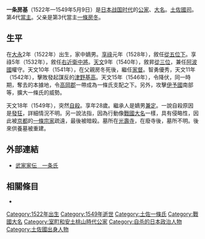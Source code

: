 {{日本武士
|名稱= 一條 房基
|圖片名稱= 
|圖片大小= 
|圖片說明= 
|時代= [[日本戰國時代|日本戰國時代]]
|出生日期= [[大永|大永]]2年（1522年）
|出生地點= 
|逝世日期= [[天文_(後奈良天皇)|天文]]18年4月12日（1549年5月9日）
|逝世地點= 
|假名= 
|羅馬字= 
|幼名= 
|改名= 
|别名= 
|諡号= 
|神号= 
|戒名= 光壽寺殿三品中郎將香叔
|洗禮名= 
|墓所= [[高知縣|高知縣]][[四萬十市|四萬十市]]中村小姓町的一條房基供養墓
|朝廷官位= [[從五位下|從五位下]][[右近衛中將|右近衛中將]]、[[從三位|從三位]][[非參議|非參議]]、[[阿波守|阿波權守]]
|幕府職位= 
|主君= 
|藩= 
|氏族= {{tsl|ja|土佐一条氏|土佐一條氏}}
|父母= 父：[[一條房冬|一條房冬]]<BR>母：[[玉姬|玉姬]]（[[伏見宮邦高親王|伏見宮邦高親王]]的女兒）
|養父= 
|養母= 
|兄弟= 弟：[[大內晴持|大內晴持]]、[[真海|真海]]
|姐妹= 
|正室= [[大友義鑑|大友義鑑]]的女兒
|側室= 
|嗣子= '''[[一條兼定|兼定]]'''
|嗣女= [[安藝國虎|安藝國虎]]正室、阿喜多（[[伊東義益|伊東義益]]正室）
|養子= 
|養女= 
}}
{{japanese|japanese=一条 房基|kana=いちじょう ふさもと|romaji=Ichijō Fusamoto|舊寫=一條 房基}}
'''一条房基'''（1522年—1549年5月9日）是[[日本战国时代|日本战国时代]]的[[公家|公家]]、[[大名_(稱謂)|大名]]。[[土佐|土佐]][[國司|國司]]。{{tsl|ja|土佐一条氏|土佐一條氏}}第4代[[當主|當主]]。父亲是第3代當主[[一條房冬|一條房冬]]。

== 生平 ==
在[[大永|大永]]2年（1522年）出生，家中嫡男。[[享祿|享祿]]元年（1528年），敘任[[從五位下|從五位下]]。享祿5年（1532年），敘任[[右近衛中將|右近衛中將]]。[[天文_(後奈良天皇)|天文]]9年（1540年），敘昇[[從三位|從三位]]，兼任[[阿波國|阿波國]]權守。天文10年（1541年），在父親房冬死後，繼任[[家督|家督]]。智勇優秀，天文11年（1542年），擊敗發起謀反的[[津野基高|津野基高]]。天文15年（1546年），令{{tsl|ja|津野氏}}降伏，同一時期，奪去{{tsl|ja|大平氏}}的本據地{{tsl|ja|蓮池城}}，令[[高岡郡|高岡郡]]一帶成為一條氏支配之下。另外，攻擊[[伊予國|伊予國]]南部等，擴大一條氏的威勢。

天文18年（1549年），突然[[自殺|自殺]]。享年28歲。繼承人是嫡男[[一條兼定|兼定]]。一說自殺原因是[[發狂|發狂]]，詳細情況不明。另一說法指，因為行動像[[戰國大名|戰國大名]]一樣，具有侵略性，因此被[[京都|京都]]的[[一條家|一條宗家]]疏遠，最後被暗殺。墓所在[[光壽寺|光壽寺]]，在廢寺後，墓所不明。後來供養墓被重建。

== 外部連結 ==
*[http://www2.harimaya.com/sengoku/html/1zyo_k.html 武家家伝＿一条氏] {{Wayback|url=http://www2.harimaya.com/sengoku/html/1zyo_k.html |date=20191213093041 }}

== 相關條目 ==
*{{tsl|ja|土佐一条氏|土佐一條氏}}

{{一條家當主|第4代|1541年—1549年|[[土佐一條家|土佐一條家]]}}
[[Category:1522年出生|Category:1522年出生]]
[[Category:1549年逝世|Category:1549年逝世]]
[[Category:土佐一條氏|Category:土佐一條氏]]
[[Category:戰國大名|Category:戰國大名]]
[[Category:室町和安土桃山時代公家|Category:室町和安土桃山時代公家]]
[[Category:自杀的日本政治人物|Category:自杀的日本政治人物]]
[[Category:土佐國出身人物|Category:土佐國出身人物]]